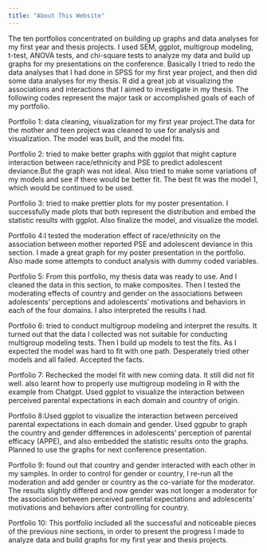 ```yaml
---
title: "About This Website"
---
```


The ten portfolios concentrated on building up graphs and data analyses for my first year and thesis projects. I used SEM, ggplot, multigroup modeling, t-test, ANOVA tests, and chi-square tests to analyze my data and build up graphs for my presentations on the conference. Basically I tried to redo the data analyses that I had done in SPSS for my first year project, and then did some data analyses for my thesis. R did a great job at visualizing the associations and interactions that I aimed to investigate in my thesis.
The following codes represent the major task or accomplished goals of each of my portfolio. 

Portfolio 1: data cleaning, visualization for my first year project.The data for the mother and teen project was cleaned to use for analysis and visualization. The model was built, and the model fits.

Portfolio 2: tried to make better graphs with ggplot that might capture interaction between race/ethnicity and PSE to predict adolescent deviance.But the graph was not ideal. Also tried to make some variations of my models and see if there would be better fit. The best fit was the model 1, which would be continued to be used.

Portfolio 3: tried to make prettier plots for my poster presentation. I successfully made plots that both represent the distribution and embed the statistic results with ggplot. Also finalize the model, and visualize the model.

Portfolio 4:I tested the moderation effect of race/ethnicity on the association between mother reported PSE and adolescent deviance in this section. I made a great graph for my poster presentation in the portfolio. Also made some attempts to conduct analysis with dummy coded variables.

Portfolio 5: From this portfolio, my thesis data was ready to use. And I cleaned the data in this section, to make composites. Then I tested the moderating effects of country and gender on the associations between adolescents' perceptions and adolescents' motivations and behaviors in each of the four domains. I also interpreted the results I had.

Portfolio 6: tried to conduct multigroup modeling and interpret the results. It turned out that the data I collected was not suitable for conducting multigroup modeling tests. Then I build up models to test the fits. As I expected the model was hard to fit with one path. Desperately tried other models and all failed. Accepted the facts.

Portfolio 7: Rechecked the model fit with new coming data. It still did not fit well. also learnt how to properly use multigroup modeling in R with the example from Chatgpt. Used ggplot to visualize the interaction between perceived parental expectations in each domain and country of origin.

Portfolio 8:Used ggplot to visualize the interaction between perceived parental expectations in each domain and gender. Used ggpubr to graph the country and gender differences in adolescents' perception of parental efficacy (APPE), and also embedded the statistic results onto the graphs. Planned to use the graphs for next conference presentation.

Portfolio 9: found out that country and gender interacted with each other in my samples. In order to control for gender or country, I re-run all the moderation and add gender or country as the co-variate for the moderator. The results slightly differed and now gender was not longer a moderator for the association between perceived parental expectations and adolescents' motivations and behaviors after controlling for country.

Portfolio 10: This portfolio included all the successful and noticeable pieces of the previous nine sections, in order to present the progress I made to analyze data and build graphs for my first year and thesis projects. 
